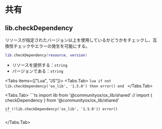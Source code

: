 
# 共有

## lib.checkDependency

リソースが指定されたバージョン以上を使用しているかどうかをチェックし、互換性チェックやエラーの発生を可能にする。

```lua
lib.checkDependency(resource, version)
```

- リソースを提供する：`string`
- バージョンである：`string`

<Tabs items={["Lua", "JS"]}>
  <Tabs.Tab>
    ```lua
    if not lib.checkDependency('ox_lib', '1.5.0') then error() end
    ```
  </Tabs.Tab>

  <Tabs.Tab>
    ```ts
    import lib from '@communityox/ox_lib/shared'
    // import { checkDependency } from '@communityox/ox_lib/shared'

    if (!lib.checkDependency('ox_lib', '1.5.0')) error()
    ```

  </Tabs.Tab>
</Tabs>
